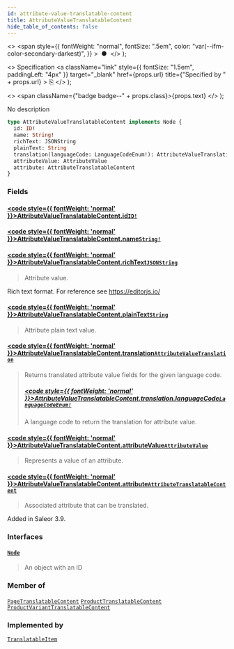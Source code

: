 ```yaml
---
id: attribute-value-translatable-content
title: AttributeValueTranslatableContent
hide_table_of_contents: false
---
```


  <>
    <span
      style={{
        fontWeight: "normal",
        fontSize: ".5em",
        color: "var(--ifm-color-secondary-darkest)",
      }}
    >
      &nbsp;●&nbsp;
    </span>
  </>
);

  <>
    Specification
    <a
      className="link"
      style={{ fontSize: "1.5em", paddingLeft: "4px" }}
      target="\_blank"
      href={props.url}
      title={"Specified by " + props.url}
    >
      ⎘
    </a>
  </>
);

  <>
    <span className={"badge badge--" + props.class}>{props.text}</span>
  </>
);

No description

```graphql
type AttributeValueTranslatableContent implements Node {
  id: ID!
  name: String!
  richText: JSONString
  plainText: String
  translation(languageCode: LanguageCodeEnum!): AttributeValueTranslation
  attributeValue: AttributeValue
  attribute: AttributeTranslatableContent
}
```

### Fields

#### [<code style={{ fontWeight: 'normal' }}>AttributeValueTranslatableContent.<b>id</b></code>](#)<Bullet />[`ID!`](../../../storefront/miscellaneous/scalars/id) <Badge class="secondary" text="non-null"/> <Badge class="secondary" text="scalar"/>

>

#### [<code style={{ fontWeight: 'normal' }}>AttributeValueTranslatableContent.<b>name</b></code>](#)<Bullet />[`String!`](../../../storefront/miscellaneous/scalars/string) <Badge class="secondary" text="non-null"/> <Badge class="secondary" text="scalar"/>

>

#### [<code style={{ fontWeight: 'normal' }}>AttributeValueTranslatableContent.<b>richText</b></code>](#)<Bullet />[`JSONString`](../../../storefront/miscellaneous/scalars/jsonstring) <Badge class="secondary" text="scalar"/>

> Attribute value.

Rich text format. For reference see https://editorjs.io/

>

#### [<code style={{ fontWeight: 'normal' }}>AttributeValueTranslatableContent.<b>plainText</b></code>](#)<Bullet />[`String`](../../../storefront/miscellaneous/scalars/string) <Badge class="secondary" text="scalar"/>

> Attribute plain text value.

#### [<code style={{ fontWeight: 'normal' }}>AttributeValueTranslatableContent.<b>translation</b></code>](#)<Bullet />[`AttributeValueTranslation`](../../../storefront/miscellaneous/objects/attribute-value-translation) <Badge class="secondary" text="object"/>

> Returns translated attribute value fields for the given language code.
>
> ##### [<code style={{ fontWeight: 'normal' }}>AttributeValueTranslatableContent.translation.<b>languageCode</b></code>](#)<Bullet />[`LanguageCodeEnum!`](../../../storefront/miscellaneous/enums/language-code-enum) <Badge class="secondary" text="non-null"/> <Badge class="secondary" text="enum"/>
>
> A language code to return the translation for attribute value.

#### [<code style={{ fontWeight: 'normal' }}>AttributeValueTranslatableContent.<b>attributeValue</b></code>](#)<Bullet />[`AttributeValue`](../../../storefront/attributes/objects/attribute-value) <Badge class="secondary" text="object"/>

> Represents a value of an attribute.

#### [<code style={{ fontWeight: 'normal' }}>AttributeValueTranslatableContent.<b>attribute</b></code>](#)<Bullet />[`AttributeTranslatableContent`](../../../storefront/attributes/objects/attribute-translatable-content) <Badge class="secondary" text="object"/>

> Associated attribute that can be translated.

Added in Saleor 3.9.

>

### Interfaces

#### [`Node`](../../../storefront/miscellaneous/interfaces/node) <Badge class="secondary" text="interface"/>

> An object with an ID

### Member of

[`PageTranslatableContent`](../../../storefront/pages/objects/page-translatable-content) <Badge class="secondary" text="object"/><Bullet />[`ProductTranslatableContent`](../../../storefront/products/objects/product-translatable-content) <Badge class="secondary" text="object"/><Bullet />[`ProductVariantTranslatableContent`](../../../storefront/products/objects/product-variant-translatable-content) <Badge class="secondary" text="object"/>

### Implemented by

[`TranslatableItem`](../../../storefront/miscellaneous/unions/translatable-item) <Badge class="secondary" text="union"/>
